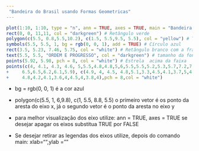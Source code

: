 ```yaml
---
 "Bandeira do Brasil usando Formas Geometricas"
---
```


```r
plot(1:10, 1:10, type = "n", ann = TRUE, axes = TRUE, main = "Bandeira do BRASIL")
rect(0, 0, 11,11, col = "darkgreen") # Retângulo verde 
polygon(c(5.5, 0.8,5.5,10.2), c(1.5, 5.5,9.5, 5.5), col = "yellow") # Triângulo amarelo
symbols(5.5, 5.5, 1, bg = rgb(0, 0, 1), add = TRUE) # Círculo azul 
rect(3.5, 5.23, 7.46, 5.75, col = "white") # Retângulo branco com a frase 
text(5.5, 5.5, "ORDEM E PROGRESSO", col = "darkgreen") # tamanho da fonte, frase e cor da frase
points(5.92, 5.98, pch = 8, col = "white") # Estrela  acima da faixa 
points(c(4, 4.1, 4.3, 4.6, 5,5.5,4.8,4.8,5,6,5.5,5.5,5.2,5.3,5.7,7.2,7.1,6.9,6.9,6.7,6.5,
+     6.5,6.5,6.2,6.1,5.9), c(4.9, 4, 4.5, 4.8,5.1,3.3,4.5,4.1,3.7,5,4.7,4,4.5,4.2,4.4,5,4.5,
+     4.8,4.2,4.1,3.6,4,4.5,4,3.8,4),pch = 8,col = "white")

```

-   bg = rgb(0, 0, 1) é a cor azul

-   polygon(c(5.5, 1, 6,9.8), c(1, 5.5, 8.8, 5.5) o primeiro vetor é os ponto da aresta do eixo x, já o segundo vetor é o ponto da aresta no eixo y

-   para melhor visualização dos eixo utilize: ann = TRUE, axes = TRUE se desejar apagar os eixos substitua TRUE por FALSE

-   Se desejar retirar as legendas dos eixos utilize, depois do comando main: xlab="",ylab =""
